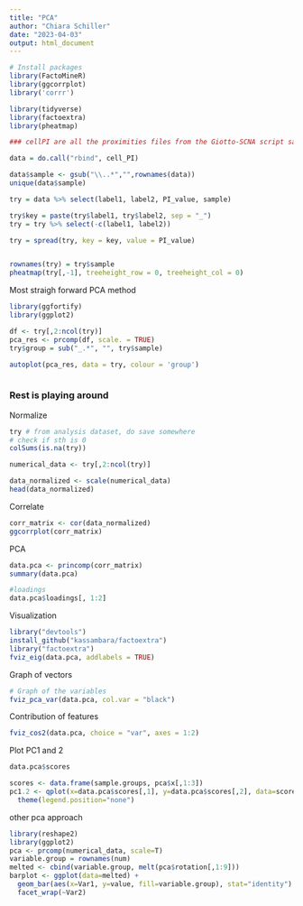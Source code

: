 ```yaml
---
title: "PCA"
author: "Chiara Schiller"
date: "2023-04-03"
output: html_document
---
```

```r
# Install packages
library(FactoMineR)
library(ggcorrplot)
library('corrr')
```

```r
library(tidyverse)
library(factoextra)
library(pheatmap)

### cellPI are all the proximities files from the Giotto-SCNA script saved in output of Giotto

data = do.call("rbind", cell_PI)

data$sample <- gsub("\\..*","",rownames(data))
unique(data$sample)

try = data %>% select(label1, label2, PI_value, sample)

try$key = paste(try$label1, try$label2, sep = "_")
try = try %>% select(-c(label1, label2))

try = spread(try, key = key, value = PI_value)


rownames(try) = try$sample
pheatmap(try[,-1], treeheight_row = 0, treeheight_col = 0)
```
Most straigh forward PCA method


```r
library(ggfortify)
library(ggplot2)

df <- try[,2:ncol(try)]
pca_res <- prcomp(df, scale. = TRUE)
try$group = sub("_.*", "", try$sample)

autoplot(pca_res, data = try, colour = 'group')

```
```r

```

### Rest is playing around

Normalize
```r
try # from analysis dataset, do save somewhere
# check if sth is 0
colSums(is.na(try))

numerical_data <- try[,2:ncol(try)]

data_normalized <- scale(numerical_data)
head(data_normalized)
```
Correlate
```r
corr_matrix <- cor(data_normalized)
ggcorrplot(corr_matrix)
```
PCA
```r
data.pca <- princomp(corr_matrix)
summary(data.pca)

#loadings
data.pca$loadings[, 1:2]
```
Visualization
```r
library("devtools")
install_github("kassambara/factoextra")
library("factoextra")
fviz_eig(data.pca, addlabels = TRUE)
```
Graph of vectors
```r
# Graph of the variables
fviz_pca_var(data.pca, col.var = "black")
```
Contribution of features
```r
fviz_cos2(data.pca, choice = "var", axes = 1:2)
```

Plot PC1 and 2
```r
data.pca$scores

scores <- data.frame(sample.groups, pca$x[,1:3])
pc1.2 <- qplot(x=data.pca$scores[,1], y=data.pca$scores[,2], data=scores, colour=factor(sample.groups)) +
  theme(legend.position="none")

```

other pca approach
```r
library(reshape2)
library(ggplot2)
pca <- prcomp(numerical_data, scale=T)
variable.group = rownames(num)
melted <- cbind(variable.group, melt(pca$rotation[,1:9]))
barplot <- ggplot(data=melted) +
  geom_bar(aes(x=Var1, y=value, fill=variable.group), stat="identity") +
  facet_wrap(~Var2)
```








